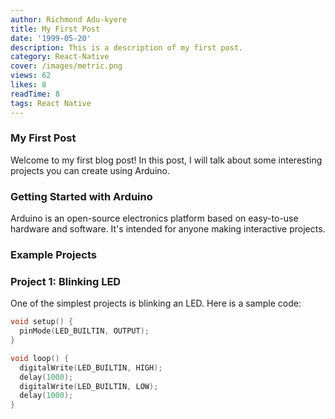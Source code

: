 ```yaml
---
author: Richmond Adu-kyere
title: My First Post
date: '1999-05-20'
description: This is a description of my first post.
category: React-Native
cover: /images/metric.png
views: 62
likes: 8
readTime: 8
tags: React Native
---
```


### My First Post

Welcome to my first blog post! In this post, I will talk about some interesting projects you can create using Arduino.

### Getting Started with Arduino

Arduino is an open-source electronics platform based on easy-to-use hardware and software. It's intended for anyone making interactive projects.

### Example Projects

### Project 1: Blinking LED
One of the simplest projects is blinking an LED. Here is a sample code:
```cpp
void setup() {
  pinMode(LED_BUILTIN, OUTPUT);
}

void loop() {
  digitalWrite(LED_BUILTIN, HIGH);
  delay(1000);
  digitalWrite(LED_BUILTIN, LOW);
  delay(1000);
}
